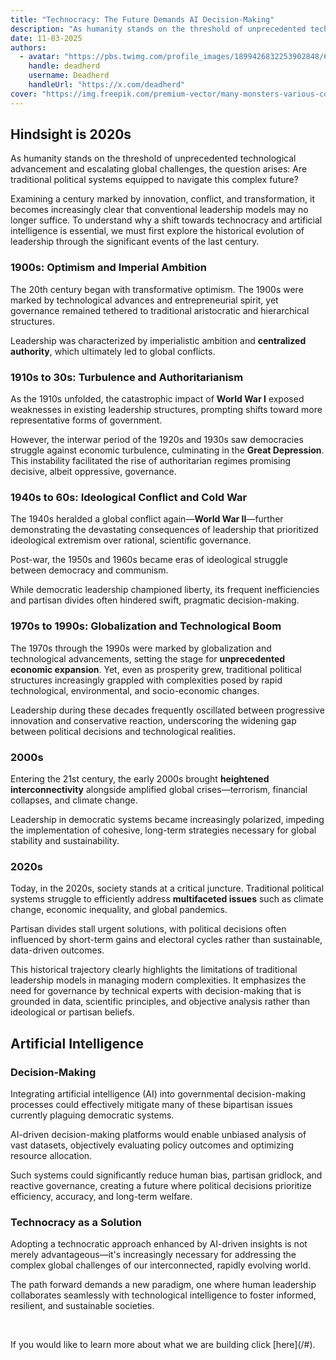 ```yaml
---
title: "Technocracy: The Future Demands AI Decision-Making"
description: "As humanity stands on the threshold of unprecedented technological advancement and escalating global challenges, the question arises: Are traditional political systems equipped to navigate this complex future?"
date: 11-03-2025
authors:
  - avatar: "https://pbs.twimg.com/profile_images/1899426832253902848/6tEYUBbD_400x400.jpg"
    handle: deadherd
    username: Deadherd
    handleUrl: "https://x.com/deadherd"
cover: "https://img.freepik.com/premium-vector/many-monsters-various-colors-doodle-come-bless-birthday-happy_577083-85.jpg?w=826"
---
```


## Hindsight is 2020s

As humanity stands on the threshold of unprecedented technological advancement and escalating global challenges, the question arises: Are traditional political systems equipped to navigate this complex future?

Examining a century marked by innovation, conflict, and transformation, it becomes increasingly clear that conventional leadership models may no longer suffice. To understand why a shift towards technocracy and artificial intelligence is essential, we must first explore the historical evolution of leadership through the significant events of the last century.

###  1900s: Optimism and Imperial Ambition

The 20th century began with transformative optimism. The 1900s were marked by technological advances and entrepreneurial spirit, yet governance remained tethered to traditional aristocratic and hierarchical structures. 

Leadership was characterized by imperialistic ambition and **centralized authority**, which ultimately led to global conflicts.

###  1910s to 30s: Turbulence and Authoritarianism

As the 1910s unfolded, the catastrophic impact of **World War I** exposed weaknesses in existing leadership structures, prompting shifts toward more representative forms of government.

However, the interwar period of the 1920s and 1930s saw democracies struggle against economic turbulence, culminating in the **Great Depression**. This instability facilitated the rise of authoritarian regimes promising decisive, albeit oppressive, governance.

###  1940s to 60s: Ideological Conflict and Cold War

The 1940s heralded a global conflict again—**World War II**—further demonstrating the devastating consequences of leadership that prioritized ideological extremism over rational, scientific governance.

Post-war, the 1950s and 1960s became eras of ideological struggle between democracy and communism.

While democratic leadership championed liberty, its frequent inefficiencies and partisan divides often hindered swift, pragmatic decision-making.

###  1970s to 1990s: Globalization and Technological Boom

The 1970s through the 1990s were marked by globalization and technological advancements, setting the stage for **unprecedented economic expansion**. Yet, even as prosperity grew, traditional political structures increasingly grappled with complexities posed by rapid technological, environmental, and socio-economic changes.

Leadership during these decades frequently oscillated between progressive innovation and conservative reaction, underscoring the widening gap between political decisions and technological realities.

###  2000s

Entering the 21st century, the early 2000s brought **heightened interconnectivity** alongside amplified global crises—terrorism, financial collapses, and climate change. 

Leadership in democratic systems became increasingly polarized, impeding the implementation of cohesive, long-term strategies necessary for global stability and sustainability.

### 2020s

Today, in the 2020s, society stands at a critical juncture. Traditional political systems struggle to efficiently address **multifaceted issues** such as climate change, economic inequality, and global pandemics. 

Partisan divides stall urgent solutions, with political decisions often influenced by short-term gains and electoral cycles rather than sustainable, data-driven outcomes.

This historical trajectory clearly highlights the limitations of traditional leadership models in managing modern complexities. It emphasizes the need for governance by technical experts with decision-making that is grounded in data, scientific principles, and objective analysis rather than ideological or partisan beliefs.

## Artificial Intelligence

### Decision-Making

Integrating artificial intelligence (AI) into governmental decision-making processes could effectively mitigate many of these bipartisan issues currently plaguing democratic systems. 

AI-driven decision-making platforms would enable unbiased analysis of vast datasets, objectively evaluating policy outcomes and optimizing resource allocation. 

Such systems could significantly reduce human bias, partisan gridlock, and reactive governance, creating a future where political decisions prioritize efficiency, accuracy, and long-term welfare.

### Technocracy as a Solution

Adopting a technocratic approach enhanced by AI-driven insights is not merely advantageous—it's increasingly necessary for addressing the complex global challenges of our interconnected, rapidly evolving world. 

The path forward demands a new paradigm, one where human leadership collaborates seamlessly with technological intelligence to foster informed, resilient, and sustainable societies.

&nbsp;

<Note type="success" title="Join the ARX Workforce">
  If you would like to learn more about what we are building click [here](/#).
</Note>